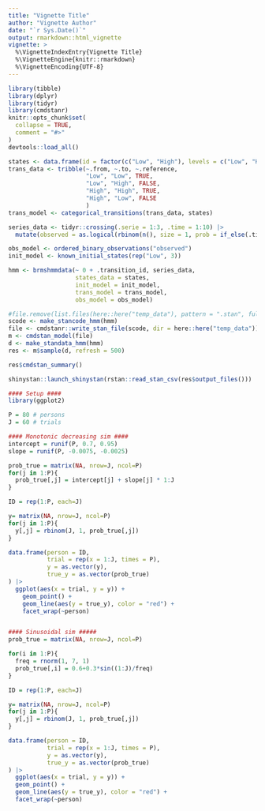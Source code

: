 ```yaml
---
title: "Vignette Title"
author: "Vignette Author"
date: "`r Sys.Date()`"
output: rmarkdown::html_vignette
vignette: >
  %\VignetteIndexEntry{Vignette Title}
  %\VignetteEngine{knitr::rmarkdown}
  %\VignetteEncoding{UTF-8}
---
```


```r
library(tibble)
library(dplyr)
library(tidyr)
library(cmdstanr)
knitr::opts_chunk$set(
  collapse = TRUE,
  comment = "#>"
)
devtools::load_all()
```


```r
states <- data.frame(id = factor(c("Low", "High"), levels = c("Low", "High")))
trans_data <- tribble(~.from, ~.to, ~.reference,
                      "Low", "Low", TRUE,
                      "Low", "High", FALSE,
                      "High", "High", TRUE,
                      "High", "Low", FALSE
                      )
trans_model <- categorical_transitions(trans_data, states)

series_data <- tidyr::crossing(.serie = 1:3, .time = 1:10) |>
  mutate(observed = as.logical(rbinom(n(), size = 1, prob = if_else(.time < 5, 0.7, 0.3))))

obs_model <- ordered_binary_observations("observed")
init_model <- known_initial_states(rep("Low", 3))        

hmm <- brmshmmdata(~ 0 + .transition_id, series_data,
                   states_data = states,
                   init_model = init_model,
                   trans_model = trans_model,
                   obs_model = obs_model)

```


```r
#file.remove(list.files(here::here("temp_data"), pattern = ".stan", full.names = TRUE))
scode <- make_stancode_hmm(hmm)                   
file <- cmdstanr::write_stan_file(scode, dir = here::here("temp_data"))
m <- cmdstan_model(file)
d <- make_standata_hmm(hmm)
res <- m$sample(d, refresh = 500)
```

```r
res$cmdstan_summary()
```
```r
shinystan::launch_shinystan(rstan::read_stan_csv(res$output_files()))
```


```r
#### Setup ####
library(ggplot2)

P = 80 # persons
J = 60 # trials

#### Monotonic decreasing sim ####
intercept = runif(P, 0.7, 0.95)
slope = runif(P, -0.0075, -0.0025)

prob_true = matrix(NA, nrow=J, ncol=P)
for(j in 1:P){
  prob_true[,j] = intercept[j] + slope[j] * 1:J
}

ID = rep(1:P, each=J)

y= matrix(NA, nrow=J, ncol=P)
for(j in 1:P){
  y[,j] = rbinom(J, 1, prob_true[,j])
}

data.frame(person = ID,
           trial = rep(x = 1:J, times = P),
           y = as.vector(y),
           true_y = as.vector(prob_true)
) |>
  ggplot(aes(x = trial, y = y)) +
    geom_point() +
    geom_line(aes(y = true_y), color = "red") +
    facet_wrap(~person)


#### Sinusoidal sim #####
prob_true = matrix(NA, nrow=J, ncol=P)

for(i in 1:P){
  freq = rnorm(1, 7, 1)
  prob_true[,i] = 0.6+0.3*sin((1:J)/freq)
}

ID = rep(1:P, each=J)

y= matrix(NA, nrow=J, ncol=P)
for(j in 1:P){
  y[,j] = rbinom(J, 1, prob_true[,j])
}

data.frame(person = ID,
           trial = rep(x = 1:J, times = P),
           y = as.vector(y),
           true_y = as.vector(prob_true)
) |>
  ggplot(aes(x = trial, y = y)) +
  geom_point() +
  geom_line(aes(y = true_y), color = "red") +
  facet_wrap(~person)
```

